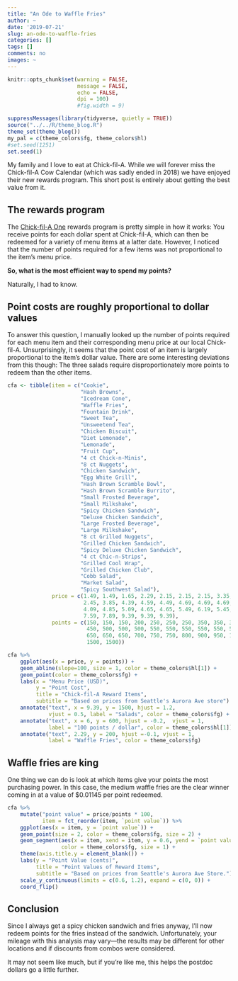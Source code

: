 ```yaml
---
title: "An Ode to Waffle Fries"
author: ~
date: '2019-07-21'
slug: an-ode-to-waffle-fries
categories: []
tags: []
comments: no
images: ~
---
```


```r
knitr::opts_chunk$set(warning = FALSE, 
                      message = FALSE, 
                      echo = FALSE,
                      dpi = 100)
                      #fig.width = 9)

```

```r
suppressMessages(library(tidyverse, quietly = TRUE))
source("../../R/theme_blog.R")
theme_set(theme_blog())
my_pal = c(theme_colors$fg, theme_colors$hl)
#set.seed(1251)
set.seed(1)
```

My family and I love to eat at Chick-fil-A. While we will forever miss the 
Chick-fil-A Cow Calendar (which was sadly ended in 2018) we have enjoyed their 
new rewards program. This short post is entirely about getting the best value 
from it.

## The rewards program  
The [Chick-fil-A One](https://www.chick-fil-a.com/one) rewards program is pretty
simple in how it works: 
You receive points for each dollar spent at Chick-fil-A, which can then
be redeemed for a variety of menu items at a latter date. However, I noticed
that the number of points required for a few items was not proportional to 
the item's menu price.  

**So, what is the most efficient way to spend my points?**

Naturally, I had to know.


## Point costs are roughly proportional to dollar values

To answer this question, I manually looked up the number of points required 
for each menu item and their corresponding menu price at our local Chick-fil-A. 
Unsurprisingly, it seems that the point cost of an item is
largely proportional to the item's dollar value. There are some interesting
deviations from this though: The three salads require disproportionately more
points to redeem than the other items.

```r
cfa <- tibble(item = c("Cookie",
                       "Hash Browns",
                       "Icedream Cone",
                       "Waffle Fries",
                       "Fountain Drink",
                       "Sweet Tea",
                       "Unsweetend Tea",
                       "Chicken Biscuit",
                       "Diet Lemonade",
                       "Lemonade",
                       "Fruit Cup",
                       "4 ct Chick-n-Minis",
                       "8 ct Nuggets",
                       "Chicken Sandwich",
                       "Egg White Grill",
                       "Hash Brown Scramble Bowl",
                       "Hash Brown Scramble Burrito",
                       "Small Frosted Beverage",
                       "Small Milkshake",
                       "Spicy Chicken Sandwich",
                       "Deluxe Chicken Sandwich",
                       "Large Frosted Beverage",
                       "Large Milkshake",
                       "8 ct Grilled Nuggets",
                       "Grilled Chicken Sandwich",
                       "Spicy Deluxe Chicken Sandwich",
                       "4 ct Chic-n-Strips",
                       "Grilled Cool Wrap",
                       "Grilled Chicken Club",
                       "Cobb Salad",
                       "Market Salad",
                       "Spicy Southwest Salad"),
              price = c(1.49, 1.49, 1.65, 2.29, 2.15, 2.15, 2.15, 3.35, 2.45,
                        2.45, 3.85, 4.39, 4.59, 4.49, 4.69, 4.69, 4.69, 4.09,
                        4.09, 4.85, 5.09, 4.65, 4.65, 5.49, 6.19, 5.45, 6.29, 
                        7.59, 7.89, 9.39, 9.39, 9.39),
              points = c(150, 150, 150, 200, 250, 250, 250, 350, 350, 350,
                         450, 500, 500, 500, 550, 550, 550, 550, 550, 550,
                         650, 650, 650, 700, 750, 750, 800, 900, 950, 1500,
                         1500, 1500))

cfa %>% 
    ggplot(aes(x = price, y = points)) +
    geom_abline(slope=100, size = 1, color = theme_colors$hl[1]) +
    geom_point(color = theme_colors$fg) +
    labs(x = "Menu Price (USD)",
         y = "Point Cost",
         title = "Chick-fil-A Reward Items",
         subtitle = "Based on prices from Seattle's Aurora Ave store") +
    annotate("text", x = 9.39, y = 1500, hjust = 1.2,
             vjust = 0.5, label = "Salads", color = theme_colors$fg) +
    annotate("text", x = 6, y = 600, hjust = -0.2,  vjust = 1, 
             label = "100 points / dollar", color = theme_colors$hl[1]) +
    annotate("text", 2.29, y = 200, hjust =-0.1, vjust = 1, 
             label = "Waffle Fries", color = theme_colors$fg)
```

## Waffle fries are king  

One thing we can do is look at which items give your points the most purchasing
power. In this case, the medium waffle fries are the clear winner coming in at 
a value of $0.01145 per point redeemed. 

```r
cfa %>%
    mutate("point value" = price/points * 100,
           item = fct_reorder(item, `point value`)) %>% 
    ggplot(aes(x = item, y = `point value`)) +
    geom_point(size = 2, color = theme_colors$fg, size = 2) + 
    geom_segment(aes(x = item, xend = item, y = 0.6, yend = `point value`),
                 color = theme_colors$fg, size = 1) +
    theme(axis.title.y = element_blank()) +
    labs(y = "Point Value (cents)",
         title = "Point Values of Reward Items",
         subtitle = "Based on prices from Seattle's Aurora Ave Store.") +
    scale_y_continuous(limits = c(0.6, 1.2), expand = c(0, 0)) +
    coord_flip()
```

## Conclusion

Since I always get a spicy chicken sandwich and fries anyway, I'll now
redeem points for the fries instead of the sandwich. Unfortunately, your mileage
with this analysis may vary---the results may be different for other locations
and if discounts from combos were considered.

It may not seem like much, but if you're like me, this helps the postdoc dollars
go a little further.



